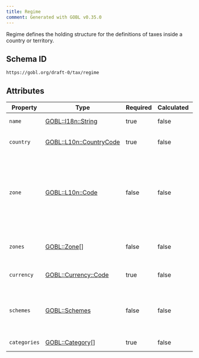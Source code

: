 ```yaml
---
title: Regime
comment: Generated with GOBL v0.35.0
---
```


Regime defines the holding structure for the definitions of taxes inside a country or territory.

## Schema ID

`https://gobl.org/draft-0/tax/regime`

## Attributes

| Property     | Type                                                 | Required | Calculated | Description                                                                                       |
|--------------|------------------------------------------------------|----------|------------|---------------------------------------------------------------------------------------------------|
| `name`       | [GOBL::I18n::String](/draft-0/i18n/string)           | true     | false      | Name of the country                                                                               |
| `country`    | [GOBL::L10n::CountryCode](/draft-0/l10n/countrycode) | true     | false      | Country code for the region                                                                       |
| `zone`       | [GOBL::L10n::Code](/draft-0/l10n/code)               | false    | false      | Specific Locality, region, city, province, county, or similar code inside the country, if needed. |
| `zones`      | [GOBL::Zone](/draft-0/zone)[]                        | false    | false      | List of sub-zones inside a country.                                                               |
| `currency`   | [GOBL::Currency::Code](/draft-0/currency/code)       | true     | false      | Currency used by the country.                                                                     |
| `schemes`    | [GOBL::Schemes](/draft-0/schemes)                    | false    | false      | Set of specific scheme definitions inside the region.                                             |
| `categories` | [GOBL::Category](/draft-0/category)[]                | true     | false      | List of tax categories.                                                                           |

